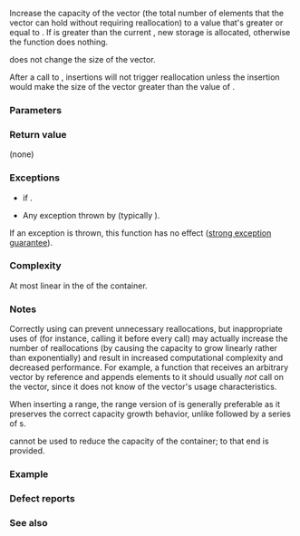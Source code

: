 {{cpp/container/vector/title|reserve}}
{{cpp/container/vector/navbar}}
{{ddcl|notes={{mark constexpr since c++20}}|
void reserve( size_type new_cap );
}}

Increase the capacity of the vector (the total number of elements that the vector can hold without requiring reallocation) to a value that's greater or equal to {{c|new_cap}}. If {{c|new_cap}} is greater than the current {{lc|capacity()}}, new storage is allocated, otherwise the function does nothing.

{{tt|reserve()}} does not change the size of the vector.

{{cpp/container/note iterator invalidation|vector|reserve}}

After a call to {{tt|reserve()}}, insertions will not trigger reallocation unless the insertion would make the size of the vector greater than the value of {{lc|capacity()}}.

===Parameters===
{{par begin}}
{{par|new_cap|new capacity of the vector, in number of elements}}
{{par hreq}}
{{par req insertable|T|MoveInsertable|notes={{mark since c++11}}}}
{{par end}}

===Return value===
(none)

===Exceptions===
* {{lc|std::length_error}} if {{c|new_cap &gt; max_size()}}.
* Any exception thrown by {{tt|Allocator::allocate()}} (typically {{lc|std::bad_alloc}}).

If an exception is thrown, this function has no effect ([[cpp/language/exceptions#Exception safety|strong exception guarantee]]).
{{rrev|since=c++11|
If {{tt|T}}'s move constructor is not {{c/core|noexcept}} and T is not {{named req|CopyInsertable}} into {{c|*this}}, vector will use the throwing move constructor. If it throws, the guarantee is waived and the effects are unspecified.
}}

===Complexity===
At most linear in the {{lc|size()}} of the container.

===Notes===
Correctly using {{tt|reserve()}} can prevent unnecessary reallocations, but inappropriate uses of {{tt|reserve()}} (for instance, calling it before every {{lc|push_back()}} call) may actually increase the number of reallocations (by causing the capacity to grow linearly rather than exponentially) and result in increased computational complexity and decreased performance. For example, a function that receives an arbitrary vector by reference and appends elements to it should usually ''not'' call {{tt|reserve()}} on the vector, since it does not know of the vector's usage characteristics.

When inserting a range, the range version of {{lc|insert()}} is generally preferable as it preserves the correct capacity growth behavior, unlike {{tt|reserve()}} followed by a series of {{lc|push_back()}}s.

{{tt|reserve()}} cannot be used to reduce the capacity of the container; to that end {{lc|shrink_to_fit()}} is provided.

===Example===
{{example
|code=
#include &lt;cstddef&gt;
#include &lt;iostream&gt;
#include &lt;new&gt;
#include &lt;vector&gt;

// minimal C++11 allocator with debug output
template&lt;class Tp&gt;
struct NAlloc
{
    typedef Tp value_type;
    
    NAlloc() = default;
    template&lt;class T&gt;
    NAlloc(const NAlloc&lt;T&gt;&amp;) {}
    
    Tp* allocate(std::size_t n)
    {
        n *= sizeof(Tp);
        Tp* p = static_cast&lt;Tp*&gt;(::operator new(n));
        std::cout &lt;&lt; "allocating " &lt;&lt; n &lt;&lt; " bytes @ " &lt;&lt; p &lt;&lt; '\n';
        return p;
    }
    
    void deallocate(Tp* p, std::size_t n)
    {
        std::cout &lt;&lt; "deallocating " &lt;&lt; n * sizeof *p &lt;&lt; " bytes @ " &lt;&lt; p &lt;&lt; "\n\n";
        ::operator delete(p);
    }
};

template&lt;class T, class U&gt;
bool operator==(const NAlloc&lt;T&gt;&amp;, const NAlloc&lt;U&gt;&amp;) { return true; }

template&lt;class T, class U&gt;
bool operator!=(const NAlloc&lt;T&gt;&amp;, const NAlloc&lt;U&gt;&amp;) { return false; }

int main()
{
    constexpr int max_elements = 32;
    
    std::cout &lt;&lt; "using reserve: \n";
    {
        std::vector&lt;int, NAlloc&lt;int&gt;&gt; v1;
        v1.reserve(max_elements); // reserves at least max_elements * sizeof(int) bytes

        for (int n = 0; n &lt; max_elements; ++n)
            v1.push_back(n);
    }
    
    std::cout &lt;&lt; "not using reserve: \n";
    {
        std::vector&lt;int, NAlloc&lt;int&gt;&gt; v1;
        
        for (int n = 0; n &lt; max_elements; ++n)
        {
            if (v1.size() == v1.capacity())
                std::cout &lt;&lt; "size() == capacity() == " &lt;&lt; v1.size() &lt;&lt; '\n';
            v1.push_back(n);
        }
    }
}
|p=true
|output=
using reserve: 
allocating 128 bytes @ 0xa6f840
deallocating 128 bytes @ 0xa6f840

not using reserve: 
size() == capacity() == 0
allocating 4 bytes @ 0xa6f840

size() == capacity() == 1
allocating 8 bytes @ 0xa6f860
deallocating 4 bytes @ 0xa6f840

size() == capacity() == 2
allocating 16 bytes @ 0xa6f840
deallocating 8 bytes @ 0xa6f860

size() == capacity() == 4
allocating 32 bytes @ 0xa6f880
deallocating 16 bytes @ 0xa6f840

size() == capacity() == 8
allocating 64 bytes @ 0xa6f8b0
deallocating 32 bytes @ 0xa6f880

size() == capacity() == 16
allocating 128 bytes @ 0xa6f900
deallocating 64 bytes @ 0xa6f8b0

deallocating 128 bytes @ 0xa6f900
}}

===Defect reports===
{{dr list begin}}
{{dr list item|wg=lwg|dr=329|std=C++98|before=reallocation might be triggered if an insertion&lt;br&gt;makes the size of the vector greater than the size&lt;br&gt;specified in the most recent call to {{tt|reserve()}}|after=only triggers if the size&lt;br&gt;of the vector becomes&lt;br&gt;greater than {{lc|capacity()}}}}
{{dr list item|wg=lwg|dr=2033|std=C++11|before={{tt|T}} was not required to be {{named req|MoveInsertable}}|after=required}}
{{dr list end}}

===See also===
{{dsc begin}}
{{dsc inc|cpp/container/dsc capacity|vector}}
{{dsc inc|cpp/container/dsc max_size|vector}}
{{dsc inc|cpp/container/dsc resize|vector}}
{{dsc inc|cpp/container/dsc shrink_to_fit|vector}}
{{dsc end}}

{{langlinks|cs|de|es|fr|it|ja|pt|ru|zh}}